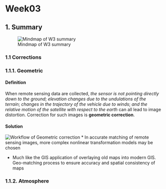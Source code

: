 # Week03 {.unnumbered}

## 1. Summary

![Mindmap of W3 summary](img/Week3Mindmap.png)

### 1.1 Corrections

### 1.1.1. Geometric 

#### Definition

When remote sensing data are collected, *the sensor is not pointing directly down to the ground*; *elevation changes due to the undulations of the terrain*; *changes in the trajectory of the vehicle due to winds*; *and the relative motion of the satellite with respect to the earth* can all lead to image distortion. Correction for such images is **geometric correction**.

#### Solution

![Workflow of Geometric correction](img/GeometricSolution.png)
* In accurate matching of remote sensing images, more complex nonlinear transformation models may be chosen

* Much like the GIS application of overlaying old maps into modern GIS. Geo-matching process to ensure accuracy and spatial consistency of maps

### 1.1.2. Atmosphere








